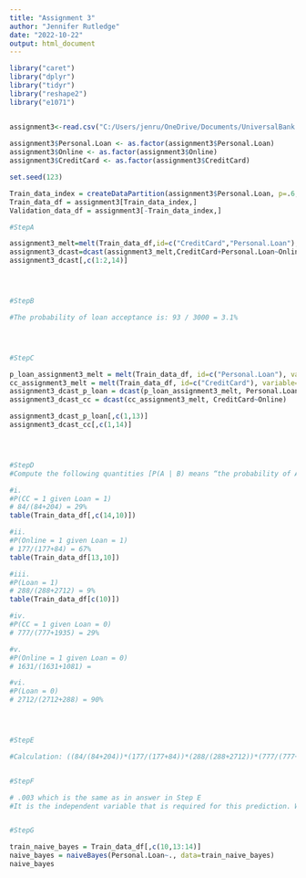 ---
title: "Assignment 3"
author: "Jennifer Rutledge"
date: "2022-10-22"
output: html_document
---
```{r}

library("caret")
library("dplyr")
library("tidyr")
library("reshape2")
library("e1071")


assignment3<-read.csv("C:/Users/jenru/OneDrive/Documents/UniversalBank.csv")
          
assignment3$Personal.Loan <- as.factor(assignment3$Personal.Loan)
assignment3$Online <- as.factor(assignment3$Online)
assignment3$CreditCard <- as.factor(assignment3$CreditCard)        

set.seed(123)

Train_data_index = createDataPartition(assignment3$Personal.Loan, p=.6, list = F) 
Train_data_df = assignment3[Train_data_index,]
Validation_data_df = assignment3[-Train_data_index,]

#StepA

assignment3_melt=melt(Train_data_df,id=c("CreditCard","Personal.Loan"),variable="Online")
assignment3_dcast=dcast(assignment3_melt,CreditCard+Personal.Loan~Online)
assignment3_dcast[,c(1:2,14)]




#StepB

#The probability of loan acceptance is: 93 / 3000 = 3.1%




#StepC

p_loan_assignment3_melt = melt(Train_data_df, id=c("Personal.Loan"), variable="Online")
cc_assignment3_melt = melt(Train_data_df, id=c("CreditCard"), variable="Online")
assignment3_dcast_p_loan = dcast(p_loan_assignment3_melt, Personal.Loan~Online)
assignment3_dcast_cc = dcast(cc_assignment3_melt, CreditCard~Online)

assignment3_dcast_p_loan[,c(1,13)]
assignment3_dcast_cc[,c(1,14)]




#StepD
#Compute the following quantities [P(A | B) means “the probability of A given B”]: 

#i.
#P(CC = 1 given Loan = 1)
# 84/(84+204) = 29%
table(Train_data_df[,c(14,10)])

#ii.
#P(Online = 1 given Loan = 1)
# 177/(177+84) = 67%
table(Train_data_df[13,10])

#iii.
#P(Loan = 1)
# 288/(288+2712) = 9%
table(Train_data_df[c(10)])

#iv.
#P(CC = 1 given Loan = 0)
# 777/(777+1935) = 29%

#v.
#P(Online = 1 given Loan = 0)
# 1631/(1631+1081) = 

#vi.
#P(Loan = 0)
# 2712/(2712+288) = 90%




#StepE

#Calculation: ((84/(84+204))*(177/(177+84))*(288/(288+2712))*(777/(777+1935))*(1631/(1631+1081))*(2712/(2712+288)) = .00295770482


#StepF

# .003 which is the same as in answer in Step E
#It is the independent variable that is required for this prediction. We do not need independent variables from the Naive Bayes.


#StepG

train_naive_bayes = Train_data_df[,c(10,13:14)]
naive_bayes = naiveBayes(Personal.Loan~., data=train_naive_bayes)
naive_bayes
```

